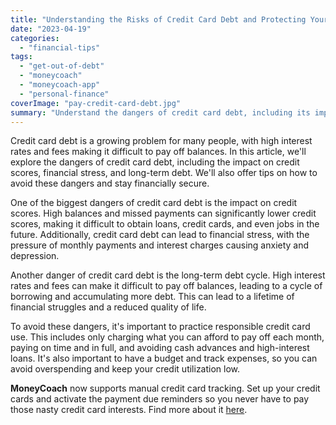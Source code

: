 ```yaml
---
title: "Understanding the Risks of Credit Card Debt and Protecting Your Financial Future"
date: "2023-04-19"
categories: 
  - "financial-tips"
tags: 
  - "get-out-of-debt"
  - "moneycoach"
  - "moneycoach-app"
  - "personal-finance"
coverImage: "pay-credit-card-debt.jpg"
summary: "Understand the dangers of credit card debt, including its impact on credit scores, financial stress, and long-term debt."
---
```


Credit card debt is a growing problem for many people, with high interest rates and fees making it difficult to pay off balances. In this article, we'll explore the dangers of credit card debt, including the impact on credit scores, financial stress, and long-term debt. We'll also offer tips on how to avoid these dangers and stay financially secure.

One of the biggest dangers of credit card debt is the impact on credit scores. High balances and missed payments can significantly lower credit scores, making it difficult to obtain loans, credit cards, and even jobs in the future. Additionally, credit card debt can lead to financial stress, with the pressure of monthly payments and interest charges causing anxiety and depression.

Another danger of credit card debt is the long-term debt cycle. High interest rates and fees can make it difficult to pay off balances, leading to a cycle of borrowing and accumulating more debt. This can lead to a lifetime of financial struggles and a reduced quality of life.

To avoid these dangers, it's important to practice responsible credit card use. This includes only charging what you can afford to pay off each month, paying on time and in full, and avoiding cash advances and high-interest loans. It's also important to have a budget and track expenses, so you can avoid overspending and keep your credit utilization low.

**MoneyCoach** now supports manual credit card tracking. Set up your credit cards and activate the payment due reminders so you never have to pay those nasty credit card interests. Find more about it [here](/how-to-track-and-manage-credit-cards/).
